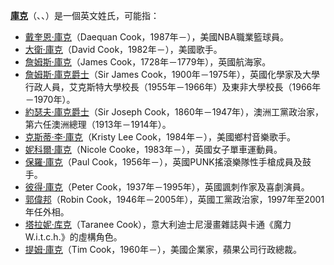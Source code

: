 '''[[庫克|庫克]]'''（{{lang-en|Cook}}、{{lang-en|Cooke}}、{{lang-en|Coke}}）是一個英文姓氏，可能指：
* [[戴奎恩·庫克|戴奎恩·庫克]]（Daequan Cook，1987年－），美國NBA職業籃球員。
* [[大衛·庫克|大衛·庫克]]（David Cook，1982年－），美國歌手。
* [[詹姆斯·庫克|詹姆斯·庫克]]（James Cook，1728年－1779年），英國航海家。
* [[詹姆斯·庫克爵士|詹姆斯·庫克爵士]]（Sir James Cook，1900年－1975年），英國化學家及大學行政人員，艾克斯特大學校長（1955年－1966年）及東非大學校長（1966年－1970年）。
* [[約瑟夫·庫克爵士|約瑟夫·庫克爵士]]（Sir Joseph Cook，1860年－1947年），澳洲工黨政治家，第六任澳洲總理（1913年－1914年）。
* [[克斯蒂·李·庫克|克斯蒂·李·庫克]]（Kristy Lee Cook，1984年－），美國鄉村音樂歌手。
* [[妮科爾·庫克|妮科爾·庫克]]（Nicole Cooke，1983年－），英國女子單車運動員。
* [[保羅·庫克|保羅·庫克]]（Paul Cook，1956年－），英國PUNK搖滾樂隊性手槍成員及鼓手。
* [[彼得·庫克|彼得·庫克]]（Peter Cook，1937年－1995年），英國諷刺作家及喜劇演員。
* [[郭偉邦|郭偉邦]]（Robin Cook，1946年－2005年），英國工黨政治家，1997年至2001年任外相。
* [[塔拉妮·库克|塔拉妮·库克]]（Taranee Cook），意大利迪士尼漫畫雜誌與卡通《魔力W.i.t.c.h.》的虛構角色。
* [[提姆·庫克|提姆·庫克]]（Tim Cook，1960年－），美國企業家，蘋果公司行政總裁。

{{disambig|Cat=二字人名消歧义}}